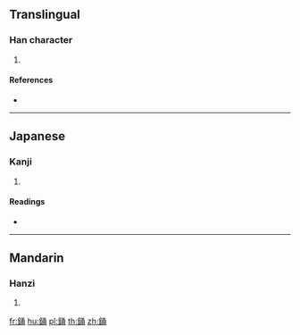 {{character info/new}}
==Translingual==

===Han character===
{{Han char|rn=167|rad=金|as=07|sn=15|four=|canj=CNIB}}

# {{defn|Han|sort=金07}}

====References====
* {{Han ref|kx=1306.180|dkj=40432|dj=1808.270|hdz=64213.120|uh=92BF|ud=37567}}

----

==Japanese==

===Kanji===
{{ja-kanji|grade=|rs=金07}}

# {{defn|lang=ja|sort=金07}}

====Readings====
* {{ja-readings|on=[[しょう]] (shō), [[しゅ]] (shu), [[よう]] (yō), [[ゆ]] (yu)|kun=[[つりがね]] (tsurigane)|nanori=}}

----

==Mandarin==

===Hanzi===
{{cmn-hanzi|pin=[[zhōng]] ([[zhong1]])|wg=chung<sup>1</sup>}}

# {{defn|lang=cmn|sort=金07}}

[[fr:銿]]
[[hu:銿]]
[[pl:銿]]
[[th:銿]]
[[zh:銿]]